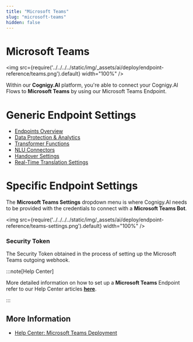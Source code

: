 ```yaml
---
title: "Microsoft Teams" 
slug: "microsoft-teams" 
hidden: false 
---
```


# Microsoft Teams

<img src={require('../../../../static/img/_assets/ai/deploy/endpoint-reference/teams.png').default} width="100%" />

Within our **Cognigy.AI** platform, you're able to connect your Cognigy.AI Flows to **Microsoft Teams** by using our Microsoft Teams Endpoint.

# Generic Endpoint Settings

- [Endpoints Overview](../endpoints/overview.mdx) 
- [Data Protection & Analytics](../endpoints/data-protection-and-analytics.mdx)
- [Transformer Functions](../endpoints/transformers/transformers.mdx) 
- [NLU Connectors](../../empower/nlu/external/nlu-connectors.mdx)
- [Handover Settings](../endpoints/handover-settings.mdx)
- [Real-Time Translation Settings](../endpoints/real-time-translation-settings.mdx)

# Specific Endpoint Settings

The **Microsoft Teams Settings** dropdown menu is where Cognigy.AI needs to be provided with the credentials to connect with a **Microsoft Teams Bot**.

<img src={require('../../../../static/img/_assets/ai/deploy/endpoint-reference/teams-settings.png').default} width="100%" />

### Security Token

The Security Token obtained in the process of setting up the Microsoft Teams outgoing webhook.

:::note[Help Center]

  More detailed information on how to set up a **Microsoft Teams** Endpoint refer to our Help Center articles [**here**](https://support.cognigy.com/hc/en-us/articles/360016224039).

:::

## More Information

- [Help Center: Microsoft Teams Deployment](https://support.cognigy.com/hc/en-us/articles/360016224039-Microsoft-Teams-Deploy-an-Endpoint)